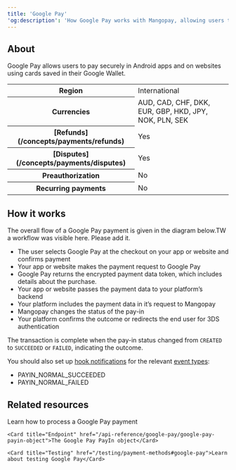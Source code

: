 ```yaml
---
title: 'Google Pay'  
'og:description': 'How Google Pay works with Mangopay, allowing users to pay securely on Android apps and websites, including a flow diagram overview.'  
---
```


## About 

Google Pay allows users to pay securely in Android apps and on websites using cards saved in their Google Wallet.  

<table class="html-table">
    <tbody>
        <tr>
            <th class="header">Region</th>
            <td class="content">
                International
            </td>
            </tr>
        <tr>
            <th class="header">Currencies</th>
            <td class="content">
                AUD, CAD, CHF, DKK, EUR, GBP, HKD, JPY, NOK, PLN, SEK
            </td>
            </tr>
        <tr>
            <th class="header">[Refunds](/concepts/payments/refunds)</th>
            <td class="content">
                Yes
            </td>
            </tr>
        <tr>
            <th class="header">[Disputes](/concepts/payments/disputes)</th>
            <td class="content">
                Yes
            </td>
            </tr>
        <tr>
            <th class="header">Preauthorization</th>
            <td class="content">
                No
            </td>
            </tr>
        <tr>
            <th class="header">Recurring payments</th>
            <td class="content">
                No
            </td>
            </tr>
    </tbody>
</table>

## How it works  

The overall flow of a Google Pay payment is given in the diagram below.TW a workflow was visible here. Please add it.  
- The user selects Google Pay at the checkout on your app or website and confirms payment  
- Your app or website makes the payment request to Google Pay  
- Google Pay returns the encrypted payment data token, which includes details about the purchase.  
- Your app or website passes the payment data to your platform’s backend  
- Your platform includes the payment data in it’s request to Mangopay  
- Mangopay changes the status of the pay-in  
- Your platform confirms the outcome or redirects the end user for 3DS authentication  

The transaction is complete when the pay-in status changed from `CREATED` to `SUCCEEDED` or `FAILED`, indicating the outcome.  

You should also set up [hook notifications](/webhooks) for the relevant [event types](/webhooks/event-types):
-   PAYIN_NORMAL_SUCCEEDED
-   PAYIN_NORMAL_FAILED

## Related resources  

<CardGroup col={2}> 
    <Card title="How to" href="/how-to/process-google-pay-payment">Learn how to process a Google Pay payment</Card>

    <Card title="Endpoint" href="/api-reference/google-pay/google-pay-payin-object">The Google Pay PayIn object</Card>  

    <Card title="Testing" href="/testing/payment-methods#google-pay">Learn about testing Google Pay</Card>
</CardGroup>
